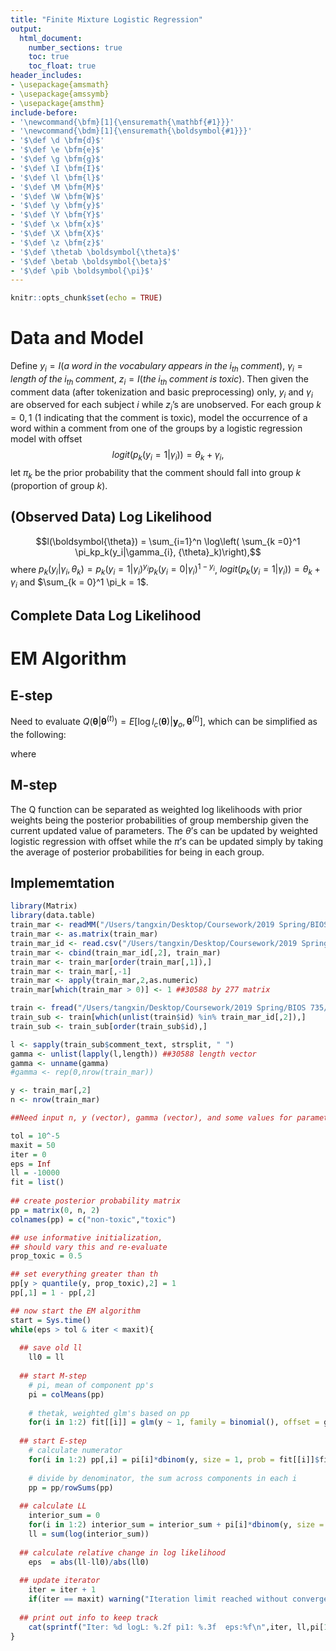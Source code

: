 ```yaml
---
title: "Finite Mixture Logistic Regression"
output:
  html_document:
    number_sections: true
    toc: true
    toc_float: true
header_includes:
- \usepackage{amsmath}
- \usepackage{amssymb}
- \usepackage{amsthm}
include-before:
- '\newcommand{\bfm}[1]{\ensuremath{\mathbf{#1}}}'
- '\newcommand{\bdm}[1]{\ensuremath{\boldsymbol{#1}}}'
- '$\def \d \bfm{d}$'
- '$\def \e \bfm{e}$'
- '$\def \g \bfm{g}$'
- '$\def \I \bfm{I}$'
- '$\def \l \bfm{l}$'
- '$\def \M \bfm{M}$'
- '$\def \W \bfm{W}$'
- '$\def \y \bfm{y}$'
- '$\def \Y \bfm{Y}$'
- '$\def \x \bfm{x}$'
- '$\def \X \bfm{X}$'
- '$\def \z \bfm{z}$'
- '$\def \thetab \boldsymbol{\theta}$'
- '$\def \betab \boldsymbol{\beta}$'
- '$\def \pib \boldsymbol{\pi}$'
---
```


```r
knitr::opts_chunk$set(echo = TRUE)
```

# Data and Model
Define $y_i = I(a \; word \; in \; the \; vocabulary \; appears \; in \; the \; i_{th} \; comment)$, $\gamma_i = length \; of \; the \; i_{th} \; comment$, $z_i = I(the \; i_{th} \; comment \; is \; toxic)$. Then given the comment data (after tokenization and basic preprocessing) only, $y_i$ and $\gamma_i$ are observed for each subject $i$ while $z_i$'s are unobserved. For each group $k=0,1$ (1 indicating that the comment is toxic), model the occurrence of a word within a comment from one of the groups by a logistic regression model with offset $$logit({p_k}(y_i = 1|\gamma_i)) = \theta_k + \gamma_i,$$ let $\pi_k$ be the prior probability that the comment should fall into group $k$ (proportion of group $k$).

## (Observed Data) Log Likelihood
$$l(\boldsymbol{\theta}) = \sum_{i=1}^n \log\left( \sum_{k =0}^1 \pi_kp_k(y_i|\gamma_{i}, {\theta}_k)\right),$$ where $p_k(y_i|\gamma_{i}, {\theta}_k) =  {p_k}(y_i = 1|\gamma_i)^{y_i} {p_k}(y_i = 0|\gamma_i)^{1-y_i}$,  $logit({p_k}(y_i = 1|\gamma_i)) = \theta_k + \gamma_i$  and  $\sum_{k = 0}^1 \pi_k = 1$.

## Complete Data Log Likelihood
\begin{align}
l_c(\boldsymbol{\theta}) &= \sum_{i=1}^n \log( \prod_{k =0}^1 \left[\pi_kp_k(y_i|\gamma_i, {\theta}_k)\right]^{I[z_i = k]}) \\
&= \sum_{i=1}^n \sum_{k =0}^1 I[z_i = k]\left[\log(\pi_k)+\log(p_k(y_i|\gamma_i, {\theta}_k))\right]\\
\end{align}

# EM Algorithm
## E-step
Need to evaluate $Q(\boldsymbol{\theta}|\boldsymbol{\theta}^{(t)}) = E\left[ \log l_c(\boldsymbol{\theta}) | \boldsymbol{y}_o,\boldsymbol{\theta}^{(t)}\right]$, which can be simplified as the following:

\begin{align}
Q(\boldsymbol{\theta}|\boldsymbol{\theta}^{(t)}) &=\sum_{i=1}^n \sum_{k =0}^1 E[I[z_i = k] | \boldsymbol{y}_o, \boldsymbol{\theta}^{(t)}]\left[\log(\pi_k)+\log(p_k(y_i|\gamma_i, {\theta}_k))\right]\\
&= \sum_{i=1}^n \sum_{k =0}^1 p(z_i = k | \boldsymbol{y}_o, \boldsymbol{\theta}^{(t)})\left[\log(\pi_k)+\log(p_k(y_i|\gamma_i, {\theta}_k))\right]
\end{align}

where

\begin{align}
p(z_i = k | \boldsymbol{y}_o, \boldsymbol{\theta}^{(t)})
&= \frac{\pi_k^{(t)}p_k(y_i|\gamma_i, {\theta}^{(t)}_k)}{ \sum_{k =0}^1\pi_k^{(t)}p_k(y_i|\gamma_i, {\theta}^{(t)}_k)}
\end{align}

## M-step
The Q function can be separated as weighted log likelihoods with prior weights being the posterior probabilities of group membership given the current updated value of parameters. The $\theta$'s can be updated by weighted logistic regression with offset while the $\pi$'s can be updated simply by taking the average of posterior probabilities for being in each group.

## Implememtation
```r
library(Matrix)
library(data.table)
train_mar <- readMM("/Users/tangxin/Desktop/Coursework/2019 Spring/BIOS 735/UmbrellaAcademy/jigsaw-toxic-comment-classification-challenge/train_mar.txt")
train_mar <- as.matrix(train_mar)
train_mar_id <- read.csv("/Users/tangxin/Desktop/Coursework/2019 Spring/BIOS 735/UmbrellaAcademy/jigsaw-toxic-comment-classification-challenge/train_mar_id.csv", stringsAsFactors=FALSE)
train_mar <- cbind(train_mar_id[,2], train_mar)
train_mar <- train_mar[order(train_mar[,1]),]
train_mar <- train_mar[,-1]
train_mar <- apply(train_mar,2,as.numeric)
train_mar[which(train_mar > 0)] <- 1 ##30588 by 277 matrix

train <- fread("/Users/tangxin/Desktop/Coursework/2019 Spring/BIOS 735/UmbrellaAcademy/jigsaw-toxic-comment-classification-challenge/train.csv")
train_sub <- train[which(unlist(train$id) %in% train_mar_id[,2]),]
train_sub <- train_sub[order(train_sub$id),]

l <- sapply(train_sub$comment_text, strsplit, " ")
gamma <- unlist(lapply(l,length)) ##30588 length vector
gamma <- unname(gamma)
#gamma <- rep(0,nrow(train_mar))

y <- train_mar[,2]
n <- nrow(train_mar)

##Need input n, y (vector), gamma (vector), and some values for parameters (in computation)

tol = 10^-5
maxit = 50
iter = 0
eps = Inf
ll = -10000
fit = list()
  
## create posterior probability matrix
pp = matrix(0, n, 2)
colnames(pp) = c("non-toxic","toxic")

## use informative initialization, 
## should vary this and re-evaluate
prop_toxic = 0.5

## set everything greater than th
pp[y > quantile(y, prop_toxic),2] = 1
pp[,1] = 1 - pp[,2]

## now start the EM algorithm
start = Sys.time()
while(eps > tol & iter < maxit){
  
  ## save old ll
    ll0 = ll
  
  ## start M-step
    # pi, mean of component pp's
    pi = colMeans(pp)
    
    # thetak, weighted glm's based on pp
    for(i in 1:2) fit[[i]] = glm(y ~ 1, family = binomial(), offset = gamma, weights = pp[,i])
  
  ## start E-step
    # calculate numerator
    for(i in 1:2) pp[,i] = pi[i]*dbinom(y, size = 1, prob = fit[[i]]$fitted)
  
    # divide by denominator, the sum across components in each i
    pp = pp/rowSums(pp)
 
  ## calculate LL
    interior_sum = 0
    for(i in 1:2) interior_sum = interior_sum + pi[i]*dbinom(y, size = 1, prob = fit[[i]]$fitted) 
    ll = sum(log(interior_sum))
    
  ## calculate relative change in log likelihood  
    eps  = abs(ll-ll0)/abs(ll0)
  
  ## update iterator
    iter = iter + 1
    if(iter == maxit) warning("Iteration limit reached without convergence")
  
  ## print out info to keep track
    cat(sprintf("Iter: %d logL: %.2f pi1: %.3f  eps:%f\n",iter, ll,pi[1],eps))
}
```
